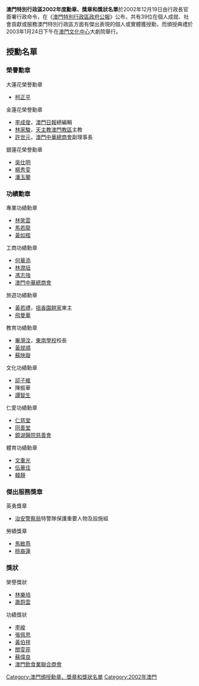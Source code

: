 '''澳門特別行政區2002年度勳章、獎章和獎狀名單'''於2002年12月19日由行政長官簽署行政命令，在《[[澳門特別行政區政府公報|澳門特別行政區政府公報]]》公布，共有39位在個人成就、社會貢獻或服務澳門特別行政區方面有傑出表現的個人或實體獲授勳，而頒授典禮於2003年1月24日下午在[[澳門文化中心|澳門文化中心]]大劇院舉行。

==授勳名單==
===榮譽勳章===
;大蓮花榮譽勳章
*[[柯正平|柯正平]]

;金蓮花榮譽勳章
*[[李成俊|李成俊]]，[[澳門日報|澳門日報]]總編輯
*[[林家駿|林家駿]]，[[天主教澳門教區|天主教澳門教區]]主教
*[[許世元|許世元]]，[[澳門中華總商會|澳門中華總商會]]副理事長

;銀蓮花榮譽勳章
*[[吳仕明|吳仕明]]
*[[楊秀雯|楊秀雯]]
*[[潘玉蘭|潘玉蘭]]

===功績勳章===
;專業功績勳章
*[[林笑雲|林笑雲]]
*[[馬若龍|馬若龍]]
*[[黃如楷|黃如楷]]

;工商功績勳章
*[[何華添|何華添]]
*[[林潤垣|林潤垣]]
*[[馮志強_(澳門)|馮志強]]
*[[澳門中華總商會|澳門中華總商會]]

;旅遊功績勳章
*[[黃若禮|黃若禮]]，[[咀香園餅家|咀香園餅家]]東主
*[[飛曼華|飛曼華]]

;教育功績勳章
*[[畢漪汶|畢漪汶]]，[[東南學校|東南學校]]校長
*[[黃就順|黃就順]]
*[[蘇映璇|蘇映璇]]

;文化功績勳章
*[[邱子維|邱子維]]
*陳振華
*[[譚智生|譚智生]]

;仁愛功績勳章
*[[仁慈堂|仁慈堂]]
*[[同善堂|同善堂]]
*[[鏡湖醫院慈善會|鏡湖醫院慈善會]]

;體育功績勳章
*[[文重光|文重光]]
*[[伍華佳|伍華佳]]
*[[韓靜|韓靜]]

===傑出服務獎章===
;英勇獎章
*[[治安警察局|治安警察局]]特警隊保護重要人物及設施組

;勞績獎章
*[[馬敏燕|馬敏燕]]
*[[桃裔蓮|桃裔蓮]]

===獎狀===
;榮譽獎狀
*[[林樂培|林樂培]]
*[[蕭蔚雲|蕭蔚雲]]

;功績獎狀
*[[李峻一|李峻]]
*[[張佩思|張佩思]]
*[[黃伯祥|黃伯祥]]
*[[關雯菲|關雯菲]]
*[[蘇偉良|蘇偉良]]
*[[澳門飲食業聯合商會|澳門飲食業聯合商會]]

{{澳門勳章、獎章和獎狀制度}}

[[Category:澳門頒授勳章、獎章和獎狀名單|Category:澳門頒授勳章、獎章和獎狀名單]]
[[Category:2002年澳門|Category:2002年澳門]]